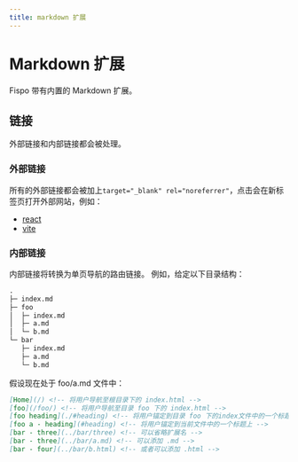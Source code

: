 ---
title: markdown 扩展
---

# Markdown 扩展
Fispo 带有内置的 Markdown 扩展。

## 链接

外部链接和内部链接都会被处理。

### 外部链接

所有的外部链接都会被加上`target="_blank" rel="noreferrer"`，点击会在新标签页打开外部网站，例如：
- [react](https://react.docschina.org/)
- [vite](https://vitejs.cn/vite3-cn/)


### 内部链接
内部链接将转换为单页导航的路由链接。
例如，给定以下目录结构：
``` md
.
├─ index.md
├─ foo
│  ├─ index.md
│  ├─ a.md
│  └─ b.md
└─ bar
   ├─ index.md
   ├─ a.md
   └─ b.md
```

假设现在处于 foo/a.md 文件中：
``` md
[Home](/) <!-- 将用户导航至根目录下的 index.html -->
[foo](/foo/) <!-- 将用户导航至目录 foo 下的 index.html -->
[foo heading](./#heading) <!-- 将用户锚定到目录 foo 下的index文件中的一个标题上 -->
[foo a - heading](#heading) <!-- 将用户锚定到当前文件中的一个标题上 -->
[bar - three](../bar/three) <!-- 可以省略扩展名 -->
[bar - three](../bar/a.md) <!-- 可以添加 .md -->
[bar - four](../bar/b.html) <!-- 或者可以添加 .html -->
````

